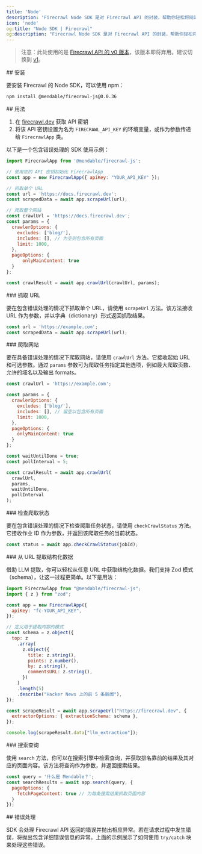 ```yaml
---
title: 'Node'
description: 'Firecrawl Node SDK 是对 Firecrawl API 的封装，帮助你轻松将网站转换为 Markdown。'
icon: 'node'
og:title: "Node SDK | Firecrawl"
og:description: "Firecrawl Node SDK 是对 Firecrawl API 的封装，帮助你轻松将网站转换为 Markdown。"
---
```


> 注意：此处使用的是 [Firecrawl API 的 v0 版本](/zh/v0/introduction)，该版本即将弃用。建议切换到 [v1](/zh/sdks/node)。

<div id="installation">
  ## 安装
</div>

要安装 Firecrawl 的 Node SDK，可以使用 npm：

```bash
npm install @mendable/firecrawl-js@0.0.36
```

<div id="usage">
  ## 用法
</div>

1. 在 [firecrawl.dev](https://firecrawl.dev) 获取 API 密钥
2. 将该 API 密钥设置为名为 `FIRECRAWL_API_KEY` 的环境变量，或作为参数传递给 `FirecrawlApp` 类。

以下是一个包含错误处理的 SDK 使用示例：

```js
import FirecrawlApp from '@mendable/firecrawl-js';

// 使用您的 API 密钥初始化 FirecrawlApp
const app = new FirecrawlApp({ apiKey: "YOUR_API_KEY" });

// 抓取单个 URL
const url = 'https://docs.firecrawl.dev';
const scrapedData = await app.scrapeUrl(url);

// 爬取整个网站
const crawlUrl = 'https://docs.firecrawl.dev';
const params = {
  crawlerOptions: {
    excludes: ['blog/'],
    includes: [], // 为空则包含所有页面
    limit: 1000,
  },
  pageOptions: {
      onlyMainContent: true
  }
};

const crawlResult = await app.crawlUrl(crawlUrl, params);
```

<div id="scraping-a-url">
  ### 抓取 URL
</div>

要在包含错误处理的情况下抓取单个 URL，请使用 `scrapeUrl` 方法。该方法接收 URL 作为参数，并以字典（dictionary）形式返回抓取结果。

```js
const url = 'https://example.com';
const scrapedData = await app.scrapeUrl(url);
```

<div id="crawling-a-website">
  ### 爬取网站
</div>

要在具备错误处理的情况下爬取网站，请使用 `crawlUrl` 方法。它接收起始 URL 和可选参数。通过 `params` 参数可为爬取任务指定其他选项，例如最大爬取页数、允许的域名以及输出 formats。

```js
const crawlUrl = 'https://example.com';

const params = {
  crawlerOptions: {
    excludes: ['blog/'],
    includes: [], // 留空以包含所有页面
    limit: 1000,
  },
  pageOptions: {
    onlyMainContent: true
  }
};

const waitUntilDone = true;
const pollInterval = 5;

const crawlResult = await app.crawlUrl(
  crawlUrl,
  params,
  waitUntilDone,
  pollInterval
);
```

<div id="checking-crawl-status">
  ### 检查爬取状态
</div>

要在包含错误处理的情况下检查爬取任务状态，请使用 `checkCrawlStatus` 方法。它接收作业 ID 作为参数，并返回该爬取任务的当前状态。

```js
const status = await app.checkCrawlStatus(jobId);
```

<div id="extracting-structured-data-from-a-url">
  ### 从 URL 提取结构化数据
</div>

借助 LLM 提取，你可以轻松从任意 URL 中获取结构化数据。我们支持 Zod 模式（schema），让这一过程更简单。以下是用法：

```js
import FirecrawlApp from "@mendable/firecrawl-js";
import { z } from "zod";

const app = new FirecrawlApp({
  apiKey: "fc-YOUR_API_KEY",
});

// 定义用于提取内容的模式
const schema = z.object({
  top: z
    .array(
      z.object({
        title: z.string(),
        points: z.number(),
        by: z.string(),
        commentsURL: z.string(),
      })
    )
    .length(5)
    .describe("Hacker News 上的前 5 条新闻"),
});

const scrapeResult = await app.scrapeUrl("https://firecrawl.dev", {
  extractorOptions: { extractionSchema: schema },
});

console.log(scrapeResult.data["llm_extraction"]);
```

<div id="search-for-a-query">
  ### 搜索查询
</div>

使用 `search` 方法，你可以在搜索引擎中检索查询，并获取排名靠前的结果及其对应的页面内容。该方法将查询作为参数，并返回搜索结果。

```js
const query = '什么是 Mendable？';
const searchResults = await app.search(query, {
  pageOptions: {
    fetchPageContent: true // 为每条搜索结果抓取页面内容
  }
});
```

<div id="error-handling">
  ## 错误处理
</div>

SDK 会处理 Firecrawl API 返回的错误并抛出相应异常。若在请求过程中发生错误，将抛出包含详细错误信息的异常。上面的示例展示了如何使用 `try/catch` 块来处理这些错误。